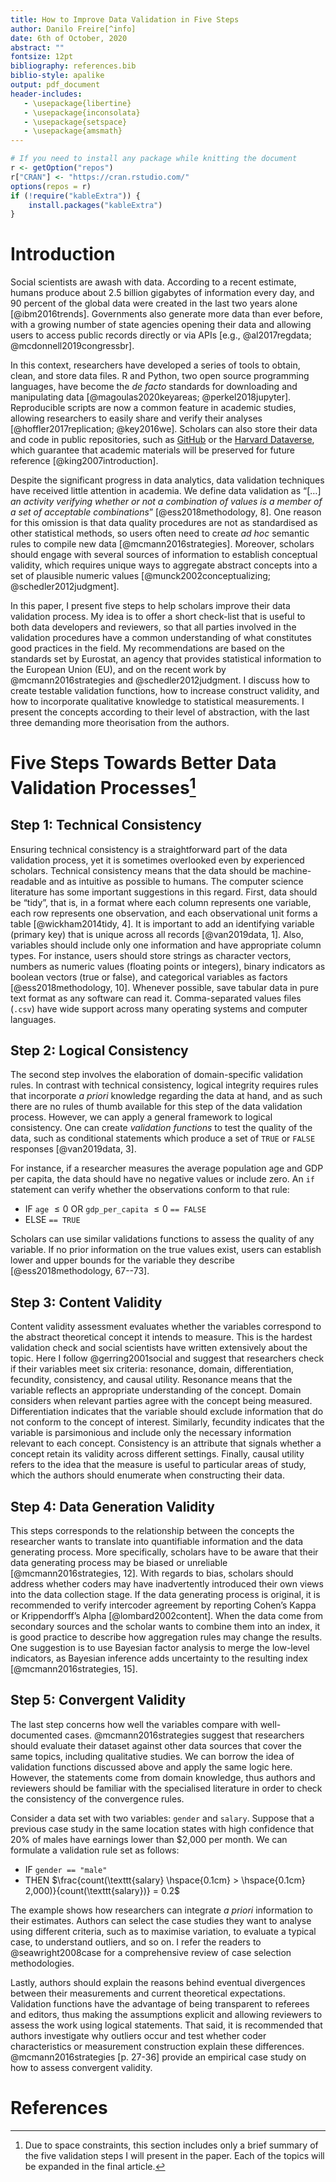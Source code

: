 ```yaml
---
title: How to Improve Data Validation in Five Steps
author: Danilo Freire[^info]
date: 6th of October, 2020
abstract: ""
fontsize: 12pt
bibliography: references.bib
biblio-style: apalike
output: pdf_document
header-includes:
   - \usepackage{libertine}
   - \usepackage{inconsolata}
   - \usepackage{setspace}
   - \usepackage{amsmath}
---
```


```r
# If you need to install any package while knitting the document
r <- getOption("repos")
r["CRAN"] <- "https://cran.rstudio.com/"
options(repos = r)
if (!require("kableExtra")) {
    install.packages("kableExtra")
}
```

[^info]: Independent researcher,
[danilofreire@gmail.com](mailto:danilofreire@gmail.com),
<https://danilofreire.github.io>.

# Introduction

Social scientists are awash with data. According to a recent estimate,
humans produce about 2.5 billion gigabytes of information every day, and 90
percent of the global data were created in the last two years alone
[@ibm2016trends]. Governments also generate more data than ever before, with a
growing number of state agencies opening their data and allowing users to
access public records directly or via APIs [e.g., @al2017regdata;
@mcdonnell2019congressbr].

In this context, researchers have developed a series of tools to obtain, clean,
and store data files. R and Python, two open source programming languages, have
become the _de facto_ standards for downloading and manipulating data
[@magoulas2020keyareas; @perkel2018jupyter]. Reproducible scripts are now a
common feature in academic studies, allowing researchers to easily share and
verify their analyses [@hoffler2017replication; @key2016we]. Scholars can also
store their data and code in public repositories, such as
[GitHub](http://github.com) or the [Harvard
Dataverse](https://dataverse.harvard.edu), which guarantee that academic materials
will be preserved for future reference [@king2007introduction].

Despite the significant progress in data analytics, data validation techniques
have received little attention in academia. We define data validation as "[...]
_an activity verifying whether or not a combination of values is a member of a
set of acceptable combinations_" [@ess2018methodology, 8]. One reason for this
omission is that data quality procedures are not as standardised as other
statistical methods, so users often need to create _ad hoc_ semantic rules to
compile new data [@mcmann2016strategies]. Moreover, scholars should engage with
several sources of information to establish conceptual validity, which requires
unique ways to aggregate abstract concepts into a set of plausible numeric
values [@munck2002conceptualizing; @schedler2012judgment].

In this paper, I present five steps to help scholars improve their data
validation process. My idea is to offer a short check-list that is useful to
both data developers and reviewers, so that all parties involved in the
validation procedures have a common understanding of what constitutes good
practices in the field. My recommendations are based on the standards set by
Eurostat, an agency that provides statistical information to the European Union
(EU), and on the recent work by @mcmann2016strategies and
@schedler2012judgment. I discuss how to create testable validation functions,
how to increase construct validity, and how to incorporate qualitative
knowledge to statistical measurements. I present the concepts according to
their level of abstraction, with the last three demanding more theorisation
from the authors.

# Five Steps Towards Better Data Validation Processes[^summary]

[^summary]: Due to space constraints, this section includes only a brief summary
of the five validation steps I will present in the paper. Each of the topics
will be expanded in the final article.

## Step 1: Technical Consistency 

Ensuring technical consistency is a straightforward part of the data validation
process, yet it is sometimes overlooked even by experienced scholars. Technical
consistency means that the data should be machine-readable and as intuitive as
possible to humans. The computer science literature has some important
suggestions in this regard. First, data should be "tidy", that is, in a format
where each column represents one variable, each row represents one observation,
and each observational unit forms a table [@wickham2014tidy, 4]. It is
important to add an identifying variable (primary key) that is unique across
all records [@van2019data, 1]. Also, variables should include only one
information and have appropriate column types. For instance, users should store
strings as character vectors, numbers as numeric values (floating points or
integers), binary indicators as boolean vectors (true or false), and
categorical variables as factors [@ess2018methodology, 10]. Whenever possible,
save tabular data in pure text format as any software can read it.
Comma-separated values files (`.csv`) have wide support across many operating
systems and computer languages.

## Step 2: Logical Consistency

The second step involves the elaboration of domain-specific validation rules.
In contrast with technical consistency, logical integrity requires rules that
incorporate _a priori_ knowledge regarding the data at hand, and as such there
are no rules of thumb available for this step of the data validation process.
However, we can apply a general framework to logical consistency. One can
create _validation functions_ to test the quality of the data, such as
conditional statements which produce a set of `TRUE` or `FALSE` responses
[@van2019data, 3]. 

For instance, if a researcher measures the average population age and GDP per
capita, the data should have no negative values or include zero. An `if`
statement can verify whether the observations conform to that rule: 

* IF `age` $\leq 0$ OR `gdp_per_capita` $\leq 0$ `== FALSE`
* ELSE `== TRUE`

Scholars can use similar validations functions to assess the quality of any
variable. If no prior information on the true values exist, users can establish
lower and upper bounds for the variable they describe [@ess2018methodology,
67--73].

## Step 3: Content Validity

Content validity assessment evaluates whether the variables correspond to the
abstract theoretical concept it intends to measure. This is the hardest
validation check and social scientists have written extensively about the
topic. Here I follow @gerring2001social and suggest that researchers check if
their variables meet six criteria: resonance, domain, differentiation,
fecundity, consistency, and causal utility. Resonance means that the variable
reflects an appropriate understanding of the concept. Domain considers when
relevant parties agree with the concept being measured. Differentiation
indicates that the variable should exclude information that do not conform to
the concept of interest. Similarly, fecundity indicates that the variable is
parsimonious and include only the necessary information relevant to each
concept. Consistency is an attribute that signals whether a concept retain its
validity across different settings. Finally, causal utility refers to the idea
that the measure is useful to particular areas of study, which the authors
should enumerate when constructing their data.

## Step 4: Data Generation Validity

This steps corresponds to the relationship between the concepts the researcher
wants to translate into quantifiable information and the data generating
process. More specifically, scholars have to be aware that their data
generating process may be biased or unreliable [@mcmann2016strategies, 12].
With regards to bias, scholars should address whether coders may have
inadvertently introduced their own views into the data collection stage.
If the data generating process is original, it is recommended to verify
intercoder agreement by reporting Cohen's Kappa or Krippendorff's Alpha
[@lombard2002content]. When the data come from
secondary sources and the scholar wants to combine them into an index, it is
good practice to describe how aggregation rules may change the results. One
suggestion is to use Bayesian factor analysis to merge the low-level
indicators, as Bayesian inference adds uncertainty to the resulting index
[@mcmann2016strategies, 15]. 

## Step 5: Convergent Validity

The last step concerns how well the variables compare with well-documented cases.
@mcmann2016strategies suggest that researchers should evaluate their dataset
against other data sources that cover the same topics, including qualitative
studies. We can borrow the idea of validation functions discussed above and apply
the same logic here. However, the statements come from domain knowledge, thus
authors and reviewers should be familiar with the specialised literature in
order to check the consistency of the convergence rules.  

Consider a data set with two variables: `gender` and `salary`. Suppose that a
previous case study in the same location states with high confidence that 20%
of males have earnings lower than $2,000 per month. We can formulate a
validation rule set as follows:

* IF `gender == "male"`
* THEN $\frac{count(\texttt{salary} \hspace{0.1cm} > \hspace{0.1cm} 2,000)}{count(\texttt{salary})} = 0.2$

The example shows how researchers can integrate _a priori_ information to their
estimates. Authors can select the case studies they want to analyse using
different criteria, such as to maximise variation, to evaluate a typical case,
to understand outliers, and so on. I refer the readers to @seawright2008case
for a comprehensive review of case selection methodologies.

Lastly, authors should explain the reasons behind eventual divergences between
their measurements and current theoretical expectations. Validation functions
have the advantage of being transparent to referees and editors, thus making
the assumptions explicit and allowing reviewers to assess the work using
logical statements. That said, it is recommended that authors investigate why
outliers occur and test whether coder characteristics or measurement
construction explain these differences. @mcmann2016strategies [p. 27-36]
provide an empirical case study on how to assess convergent validity.

# References
